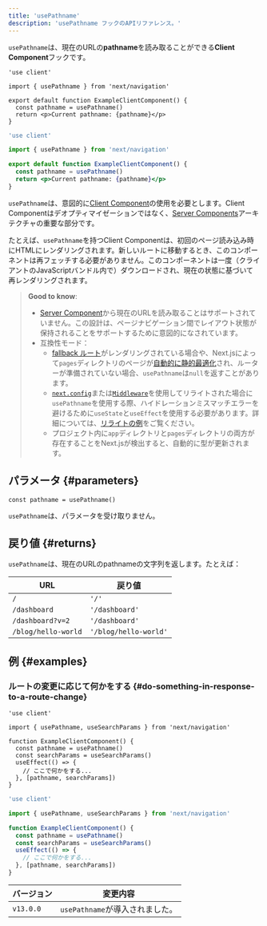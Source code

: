 ```yaml
---
title: 'usePathname'
description: 'usePathname フックのAPIリファレンス。'
---
```


`usePathname`は、現在のURLの**pathname**を読み取ることができる**Client Component**フックです。

<Tabs>
<TabItem value="tsx" label="TypeScript">

```tsx title="app/example-client-component.tsx" switcher
'use client'

import { usePathname } from 'next/navigation'

export default function ExampleClientComponent() {
  const pathname = usePathname()
  return <p>Current pathname: {pathname}</p>
}
```

</TabItem>
<TabItem value="jsx" label="JavaScript">

```jsx title="app/example-client-component.js" switcher
'use client'

import { usePathname } from 'next/navigation'

export default function ExampleClientComponent() {
  const pathname = usePathname()
  return <p>Current pathname: {pathname}</p>
}
```

</TabItem>
</Tabs>

`usePathname`は、意図的に[Client Component](/docs/app/building-your-application/rendering/client-components)の使用を必要とします。Client Componentはデオプティマイゼーションではなく、[Server Components](/docs/app/building-your-application/rendering/server-components)アーキテクチャの重要な部分です。

たとえば、`usePathname`を持つClient Componentは、初回のページ読み込み時にHTMLにレンダリングされます。新しいルートに移動するとき、このコンポーネントは再フェッチする必要がありません。このコンポーネントは一度（クライアントのJavaScriptバンドル内で）ダウンロードされ、現在の状態に基づいて再レンダリングされます。

> **Good to know**:
>
> - [Server Component](/docs/app/building-your-application/rendering/server-components)から現在のURLを読み取ることはサポートされていません。この設計は、ページナビゲーション間でレイアウト状態が保持されることをサポートするために意図的になされています。
> - 互換性モード：
>   - [fallback ルート](https://nextjs.org/docs/canary/pages/api-reference/functions/get-static-paths#fallback-true)がレンダリングされている場合や、Next.jsによって`pages`ディレクトリのページが[自動的に静的最適化](https://nextjs.org/docs/canary/pages/building-your-application/rendering/automatic-static-optimization)され、ルーターが準備されていない場合、`usePathname`は`null`を返すことがあります。
>   - [`next.config`](/docs/app/api-reference/config/next-config-js/rewrites)または[`Middleware`](/docs/app/building-your-application/routing/middleware)を使用してリライトされた場合に`usePathname`を使用する際、ハイドレーションミスマッチエラーを避けるために`useState`と`useEffect`を使用する必要があります。詳細については、[リライトの例](https://github.com/vercel/next.js/tree/canary/examples/rewrites)をご覧ください。
>   - プロジェクト内に`app`ディレクトリと`pages`ディレクトリの両方が存在することをNext.jsが検出すると、自動的に型が更新されます。

## パラメータ {#parameters}

```tsx
const pathname = usePathname()
```

`usePathname`は、パラメータを受け取りません。

## 戻り値 {#returns}

`usePathname`は、現在のURLのpathnameの文字列を返します。たとえば：

| URL                 | 戻り値                |
| ------------------- | --------------------- |
| `/`                 | `'/'`                 |
| `/dashboard`        | `'/dashboard'`        |
| `/dashboard?v=2`    | `'/dashboard'`        |
| `/blog/hello-world` | `'/blog/hello-world'` |

## 例 {#examples}

### ルートの変更に応じて何かをする {#do-something-in-response-to-a-route-change}

<Tabs>
<TabItem value="tsx" label="TypeScript">

```tsx title="app/example-client-component.tsx" switcher
'use client'

import { usePathname, useSearchParams } from 'next/navigation'

function ExampleClientComponent() {
  const pathname = usePathname()
  const searchParams = useSearchParams()
  useEffect(() => {
    // ここで何かをする...
  }, [pathname, searchParams])
}
```

</TabItem>
<TabItem value="jsx" label="JavaScript">

```jsx title="app/example-client-component.js" switcher
'use client'

import { usePathname, useSearchParams } from 'next/navigation'

function ExampleClientComponent() {
  const pathname = usePathname()
  const searchParams = useSearchParams()
  useEffect(() => {
    // ここで何かをする...
  }, [pathname, searchParams])
}
```

</TabItem>
</Tabs>

| バージョン | 変更内容                        |
| ---------- | ------------------------------- |
| `v13.0.0`  | `usePathname`が導入されました。 |

